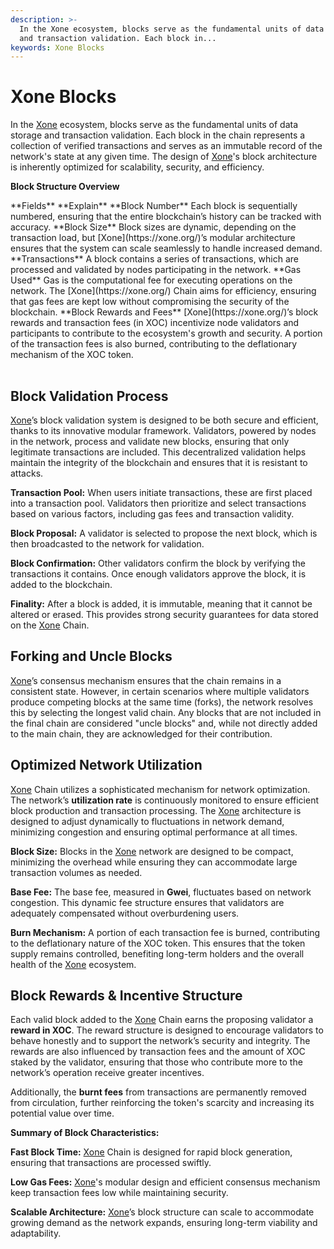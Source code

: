 ```yaml
---
description: >-
  In the Xone ecosystem, blocks serve as the fundamental units of data storage
  and transaction validation. Each block in...
keywords: Xone Blocks
---
```


# Xone Blocks

In the [Xone](https://xone.org/) ecosystem, blocks serve as the fundamental units of data storage and transaction validation. Each block in the chain represents a collection of verified transactions and serves as an immutable record of the network's state at any given time. The design of [Xone](https://xone.org/)'s block architecture is inherently optimized for scalability, security, and efficiency.

<ImageViewer src="/images/Blocks.png" alt="Blocks" />

**Block Structure Overview**

<div className="overflow-x-auto">
<Table removeWrapper aria-label="Example static collection table" className="mt-2">
  <TableHeader>
    <TableColumn>**Fields**</TableColumn>
    <TableColumn>**Explain**</TableColumn>
  </TableHeader>
  <TableBody>
    <TableRow key="1">
      <TableCell>**Block Number**</TableCell>
      <TableCell>Each block is sequentially numbered, ensuring that the entire blockchain’s history can be tracked with accuracy.</TableCell>
    </TableRow>
    <TableRow key="2">
      <TableCell>**Block Size**</TableCell>
      <TableCell>Block sizes are dynamic, depending on the transaction load, but [Xone](https://xone.org/)’s modular architecture ensures that the system can scale seamlessly to handle increased demand.</TableCell>
    </TableRow>
    <TableRow key="3">
      <TableCell>**Transactions**</TableCell>
      <TableCell>A block contains a series of transactions, which are processed and validated by nodes participating in the network.</TableCell>
    </TableRow>
    <TableRow key="4">
      <TableCell>**Gas Used**</TableCell>
      <TableCell>Gas is the computational fee for executing operations on the network. The [Xone](https://xone.org/) Chain aims for efficiency, ensuring that gas fees are kept low without compromising the security of the blockchain.</TableCell>
    </TableRow>
    <TableRow key="5">
      <TableCell>**Block Rewards and Fees**</TableCell>
      <TableCell>[Xone](https://xone.org/)’s block rewards and transaction fees (in XOC) incentivize node validators and participants to contribute to the ecosystem's growth and security. A portion of the transaction fees is also burned, contributing to the deflationary mechanism of the XOC token.</TableCell>
    </TableRow>
  </TableBody>
</Table>
</div>

## Block Validation Process

[Xone](https://xone.org/)’s block validation system is designed to be both secure and efficient, thanks to its innovative modular framework. Validators, powered by nodes in the network, process and validate new blocks, ensuring that only legitimate transactions are included. This decentralized validation helps maintain the integrity of the blockchain and ensures that it is resistant to attacks.

**Transaction Pool:** When users initiate transactions, these are first placed into a transaction pool. Validators then prioritize and select transactions based on various factors, including gas fees and transaction validity.

**Block Proposal:** A validator is selected to propose the next block, which is then broadcasted to the network for validation.

**Block Confirmation:** Other validators confirm the block by verifying the transactions it contains. Once enough validators approve the block, it is added to the blockchain.

**Finality:** After a block is added, it is immutable, meaning that it cannot be altered or erased. This provides strong security guarantees for data stored on the [Xone](https://xone.org/) Chain.

## Forking and Uncle Blocks

[Xone](https://xone.org/)’s consensus mechanism ensures that the chain remains in a consistent state. However, in certain scenarios where multiple validators produce competing blocks at the same time (forks), the network resolves this by selecting the longest valid chain. Any blocks that are not included in the final chain are considered "uncle blocks" and, while not directly added to the main chain, they are acknowledged for their contribution.

## Optimized Network Utilization

[Xone](https://xone.org/) Chain utilizes a sophisticated mechanism for network optimization. The network’s **utilization rate** is continuously monitored to ensure efficient block production and transaction processing. The [Xone](https://xone.org/) architecture is designed to adjust dynamically to fluctuations in network demand, minimizing congestion and ensuring optimal performance at all times.

**Block Size:** Blocks in the [Xone](https://xone.org/) network are designed to be compact, minimizing the overhead while ensuring they can accommodate large transaction volumes as needed.

**Base Fee:** The base fee, measured in **Gwei**, fluctuates based on network congestion. This dynamic fee structure ensures that validators are adequately compensated without overburdening users.

**Burn Mechanism:** A portion of each transaction fee is burned, contributing to the deflationary nature of the XOC token. This ensures that the token supply remains controlled, benefiting long-term holders and the overall health of the [Xone](https://xone.org/) ecosystem.

## Block Rewards & Incentive Structure

Each valid block added to the [Xone](https://xone.org/) Chain earns the proposing validator a **reward in XOC**. The reward structure is designed to encourage validators to behave honestly and to support the network’s security and integrity. The rewards are also influenced by transaction fees and the amount of XOC staked by the validator, ensuring that those who contribute more to the network’s operation receive greater incentives.

Additionally, the **burnt fees** from transactions are permanently removed from circulation, further reinforcing the token's scarcity and increasing its potential value over time.

**Summary of Block Characteristics:**

**Fast Block Time:** [Xone](https://xone.org/) Chain is designed for rapid block generation, ensuring that transactions are processed swiftly.

**Low Gas Fees:** [Xone](https://xone.org/)'s modular design and efficient consensus mechanism keep transaction fees low while maintaining security.

**Scalable Architecture:** [Xone](https://xone.org/)’s block structure can scale to accommodate growing demand as the network expands, ensuring long-term viability and adaptability.
